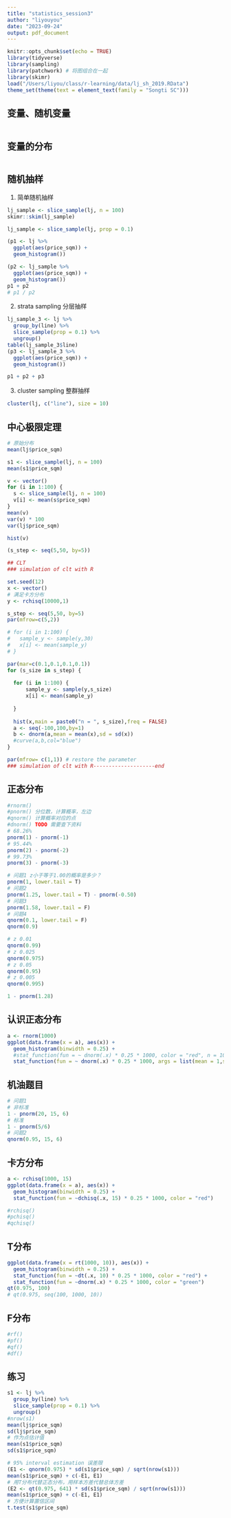 ```yaml
---
title: "statistics_session3"
author: "liyouyou"
date: "2023-09-24"
output: pdf_document
---
```


```r
knitr::opts_chunk$set(echo = TRUE)
library(tidyverse)
library(sampling)
library(patchwork) # 将图组合在一起
library(skimr)
load("/Users/liyou/class/r-learning/data/lj_sh_2019.RData")
theme_set(theme(text = element_text(family = "Songti SC")))
```

## 变量、随机变量
```r

```

## 变量的分布
```r

```


## 随机抽样
1. 简单随机抽样
```r
lj_sample <- slice_sample(lj, n = 100)
skimr::skim(lj_sample)

lj_sample <- slice_sample(lj, prop = 0.1)

(p1 <- lj %>% 
  ggplot(aes(price_sqm)) +
  geom_histogram())

(p2 <- lj_sample %>% 
  ggplot(aes(price_sqm)) +
  geom_histogram())
p1 + p2
# p1 / p2

```
2. strata sampling 分层抽样
```r
lj_sample_3 <- lj %>% 
  group_by(line) %>% 
  slice_sample(prop = 0.1) %>% 
  ungroup()
table(lj_sample_3$line)
(p3 <- lj_sample_3 %>% 
  ggplot(aes(price_sqm)) +
  geom_histogram())

p1 + p2 + p3
```
3. cluster sampling 整群抽样
```r
cluster(lj, c("line"), size = 10)
```

## 中心极限定理
```r
# 原始分布
mean(lj$price_sqm)

s1 <- slice_sample(lj, n = 100)
mean(s1$price_sqm)

v <- vector()
for (i in 1:100) {
  s <- slice_sample(lj, n = 100)
  v[i] <- mean(s$price_sqm)
}
mean(v)
var(v) * 100
var(lj$price_sqm)

hist(v)

```
```r
(s_step <- seq(5,50, by=5))
```

```r
## CLT
### simulation of clt with R

set.seed(12)
x <- vector()
# 满足卡方分布
y <- rchisq(10000,1)

s_step <- seq(5,50, by=5)
par(mfrow=c(5,2))

# for (i in 1:100) {
#   sample_y <- sample(y,30)
#   x[i] <- mean(sample_y)
# }

par(mar=c(0.1,0.1,0.1,0.1))
for (s_size in s_step) {
    
  for (i in 1:100) {
      sample_y <- sample(y,s_size)
      x[i] <- mean(sample_y)
    
  }
  
  hist(x,main = paste0("n = ", s_size),freq = FALSE)
  a <- seq(-100,100,by=1)
  b <- dnorm(a,mean = mean(x),sd = sd(x))
  #curve(a,b,col="blue")
}

par(mfrow= c(1,1)) # restore the parameter
### simulation of clt with R--------------------end
```

## 正态分布
```r
#rnorm()
#pnorm() 分位数，计算概率，左边
#qnorm() 计算概率对应的点
#dnorm() TODO 需要查下资料
# 68.26%
pnorm(1) - pnorm(-1)
# 95.44%
pnorm(2) - pnorm(-2)
# 99.73%
pnorm(3) - pnorm(-3)

# 问题1 z小于等于1.00的概率是多少？
pnorm(1, lower.tail = T)
# 问题2
pnorm(1.25, lower.tail = T) - pnorm(-0.50)
# 问题3
pnorm(1.58, lower.tail = F)
# 问题4
qnorm(0.1, lower.tail = F)
qnorm(0.9)

# z 0.01
qnorm(0.99)
# z 0.025
qnorm(0.975)
# z 0.05
qnorm(0.95)
# z 0.005
qnorm(0.995)

1 - pnorm(1.28)

```
## 认识正态分布
```r
a <- rnorm(1000)
ggplot(data.frame(x = a), aes(x)) +
  geom_histogram(binwidth = 0.25) +
  #stat_function(fun = ~ dnorm(.x) * 0.25 * 1000, color = "red", n = 100) +
  stat_function(fun = ~ dnorm(.x) * 0.25 * 1000, args = list(mean = 1,sd = 1) ,color = "blue", n = 100)

```
## 机油题目
```r
# 问题1
# 非标准
1 - pnorm(20, 15, 6)
# 标准
1 - pnorm(5/6)
# 问题2
qnorm(0.95, 15, 6)
```

## 卡方分布
```r
a <- rchisq(1000, 15)
ggplot(data.frame(x = a), aes(x)) +
  geom_histogram(binwidth = 0.25) +
  stat_function(fun = ~dchisq(.x, 15) * 0.25 * 1000, color = "red")

#rchisq()
#pchisq()
#qchisq()

```
## T分布
```r
ggplot(data.frame(x = rt(1000, 10)), aes(x)) +
  geom_histogram(binwidth = 0.25) +
  stat_function(fun = ~dt(.x, 10) * 0.25 * 1000, color = "red") +
  stat_function(fun = ~dnorm(.x) * 0.25 * 1000, color = "green")
qt(0.975, 100)
# qt(0.975, seq(100, 1000, 10))
```
## F分布
```r
#rf()
#pf()
#qf()
#df()
```

## 练习
```r
s1 <- lj %>% 
  group_by(line) %>% 
  slice_sample(prop = 0.1) %>% 
  ungroup()
#nrow(s1)
mean(lj$price_sqm)
sd(lj$price_sqm)
# 作为点估计值
mean(s1$price_sqm)
sd(s1$price_sqm)

# 95% interval estimation 误差限
(E1 <- qnorm(0.975) * sd(s1$price_sqm) / sqrt(nrow(s1)))
mean(s1$price_sqm) + c(-E1, E1)
# 用T分布代替正态分布，用样本方差代替总体方差
(E2 <- qt(0.975, 641) * sd(s1$price_sqm) / sqrt(nrow(s1)))
mean(s1$price_sqm) + c(-E1, E1)
# 方便计算置信区间
t.test(s1$price_sqm)

```


